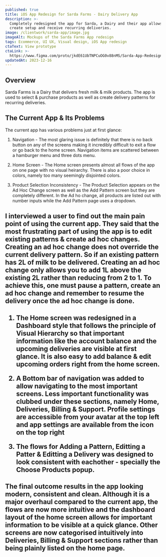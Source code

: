 ```yaml
---
published: true
title: iOS App Redesign for Sarda Farms - Dairy Delivery App
description: >-
  Completely redesigned the app for Sarda, a Dairy and their app allows users to
  create setup and receive recurring deliveries.
image: /clientwork/sarda-app/image.jpg
imageAlt: Mockups of the Sarda Farms App redesign
tags: Ecommerce, UI UX, Visual design, iOS App redesign
ctaText: View prototype
ctaLink: >-
  https://www.figma.com/proto/jkdE61UbTNPCuOG0v88nMS/Sarda-App-Redesign?node-id=132-35&starting-point-node-id=132%3A35&mode=design&t=35yqfypZy8pBaKyH-1
updatedAt: 2023-12-16
---
```

## Overview

Sarda Farms is a Dairy that delivers fresh milk & milk products. The app is used to select & purchase products as well as create delivery patterns for recurring deliveries.

## The Current App & Its Problems

The current app has various problems just at first glance:

1. Navigation - The most glaring issue is definitely that there is no back button on any of the screens making it incredibly difficult to exit a flow or go back to the home screen. Navigation items are scattered between a hamburger menu and three dots menu.

   <ImageWithPreview image="/clientwork/images/sarda-app/1.png" alt="Side menu / Hamburger menu and Three dots settings menu of the current Sarda app" width={848} height={712} />

2. Home Screen - The Home screen presents almost all flows of the app on one page with no visual heirarchy. There is also a poor choice in colors, namely too many seemingly disjointed colors.

   <ImageWithPreview image="/clientwork/images/sarda-app/2.jpg" alt="Home screen of the current Sarda app" width={848} height={1826} />

3. Product Selection Inconsistency - The Product Selection appears on the Ad Hoc Change screen as well as the Add Pattern screen but they are completely different. In the Ad ho change, all products are listed out with number inputs while the Add Pattern page uses a dropdown.

   <ImageWithPreview image="/clientwork/images/sarda-app/3.png" alt="Examples of the inconsistent Product Selection inputs" width={848} height={715} />

<H2 text="User Interview" />

I interviewed a user to find out the main pain point of using the current app. They said that the most frustrating part of using the app is to edit existing patterns & create ad hoc changes. Creating an ad hoc change does not override the current delivery pattern. So if an existing pattern has 2L of milk to be delivered. Creating an ad hoc change only allows you to add 1L above the existing 2L rather than reducing from 2 to 1. To achieve this, one must pause a pattern, create an ad hoc change and remember to resume the delivery once the ad hoc change is done.

<H2 text="The Solutions" />

1. The Home screen was redesigned in a Dashboard style that follows the principle of Visual Hierarchy so that important information like the account balance and the upcoming deliveries are visible at first glance. It is also easy to add balance & edit upcoming orders right from the home screen.

2. A Bottom bar of navigation was added to allow navigating to the most important screens. Less important functionality was clubbed under these sections, namely Home, Deliveries, Billing & Support. Profile settings are accessible from your avatar at the top left and app settings are available from the icon on the top right

3. The flows for Adding a Pattern, Editting a Patter & Editting a Delivery was designed to look consistent with eachother - specially the Choose Products popup.

   <ImageWithPreview image="/clientwork/images/sarda-app/sarda.gif" alt="Examples of the new UI & flows for adding & editting deliveries" width={848} height={848} />

<H2 text="The Conclusion & Final Product" />

The final outcome results in the app looking modern, consistent and clean. Although it is a major overhaul compared to the current app, the flows are now more intuitive and the dashboard layout of the home screen allows for important information to be visible at a quick glance. Other screens are now categorised intuitively into Deliveries, Billing & Support sections rather than being plainly listed on the home page.

<ImageWithPreview image="/clientwork/images/sarda-app/4.jpg" alt="Examples of the new UI & flows for adding & editting deliveries" width={848} height={848} />
